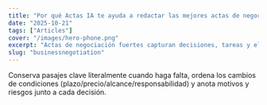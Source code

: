 ```yaml
---
title: "Por qué Actas IA te ayuda a redactar las mejores actas de negociación"
date: "2025-10-21"
tags: ["Articles"]
cover: "/images/hero-phone.png"
excerpt: "Actas de negociación fuertes capturan decisiones, tareas y el contexto del ida y vuelta (exigencias y concesiones) para decidir más rápido y mejor."
slug: "businessnegotiation"
---
```


Conserva pasajes clave literalmente cuando haga falta, ordena los cambios de condiciones (plazo/precio/alcance/responsabilidad) y anota motivos y riesgos junto a cada decisión.
